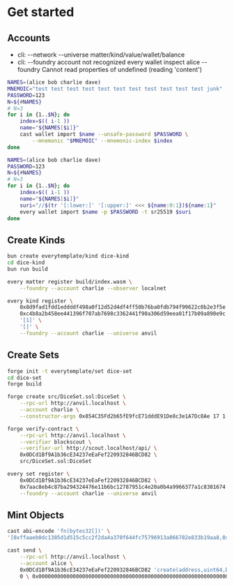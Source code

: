 # Get started

## Accounts

* cli: --network --universe matter/kind/value/wallet/balance
* cli: --foundry account not recognized
every wallet inspect alice --foundry
Cannot read properties of undefined (reading 'content')

```bash
NAMES=(alice bob charlie dave)
MNEMOIC="test test test test test test test test test test test junk"
PASSWORD=123
N=${#NAMES}
# N=3
for i in {1..$N}; do
    index=$(( i-1 ))
    name="${NAMES[$i]}"
    cast wallet import $name --unsafe-password $PASSWORD \
        --mnemonic "$MNEMOIC" --mnemonic-index $index
done
```
```bash
NAMES=(alice bob charlie dave)
PASSWORD=123
N=${#NAMES}
# N=3
for i in {1..$N}; do
    index=$(( i-1 ))
    name="${NAMES[$i]}"
    suri="//$(tr '[:lower:]' '[:upper:]' <<< ${name:0:1})${name:1}"
    every wallet import $name -p $PASSWORD -t sr25519 $suri
done
```

## Create Kinds

```bash
bun create everytemplate/kind dice-kind
cd dice-kind
bun run build
```

```bash
every matter register build/index.wasm \
    --foundry --account charlie --observer localnet
```

```bash
every kind register \
    0x8d9fad1fdd1eddddf498a0f12d52d4df4ff50b76ba0fdb794f99622c0b2e3f5e \
    0xc4b8a2b458ee441396f707ab7698c3362441f90a306d59eea01f17b09a890e9c \
    '[1]' \
    '[]' \
    --foundry --account charlie --universe anvil
```

## Create Sets

```bash
forge init -t everytemplate/set dice-set
cd dice-set
forge build
```

```bash
forge create src/DiceSet.sol:DiceSet \
    --rpc-url http://anvil.localhost \
    --account charlie \
    --constructor-args 0x854C35Fd2b65fE9fcE71dddE91De8c3e1A7Dc8Ae 17 1
```

```bash
forge verify-contract \
    --rpc-url http://anvil.localhost \
    --verifier blockscout \
    --verifier-url http://scout.localhost/api/ \
    0x0DCd1Bf9A1b36cE34237eEaFef220932846BCD82 \
    src/DiceSet.sol:DiceSet
```

```bash
every set register \
    0x0DCd1Bf9A1b36cE34237eEaFef220932846BCD82 \
    0x7aac8eb4c87ba294324476e11b6bc12787951c4e20a0b4a9966377a1c8381674 \
    --foundry --account charlie --universe anvil
```


## Mint Objects

```bash [hello]
cast abi-encode 'fn(bytes32[])' \
'[0xffaaeb0dc1385d1d515c5cc2f2da4a370f644fc75796913a066782e833b19aa8,0xffaaeb0dc1385d1d515c5cc2f2da4a370f644fc75796913a066782e833b19aa8]'
```

```bash
cast send \
    --rpc-url http://anvil.localhost \
    --account alice \
    0x0DCd1Bf9A1b36cE34237eEaFef220932846BCD82 'create(address,uint64,bytes calldata)' \ 0xf39Fd6e51aad88F6F4ce6aB8827279cffFb92266 \
    0 \ 0x00000000000000000000000000000000000000000000000000000000000000200000000000000000000000000000000000000000000000000000000000000002ffaaeb0dc1385d1d515c5cc2f2da4a370f644fc75796913a066782e833b19aa8ffaaeb0dc1385d1d515c5cc2f2da4a370f644fc75796913a066782e833b19aa8
```
